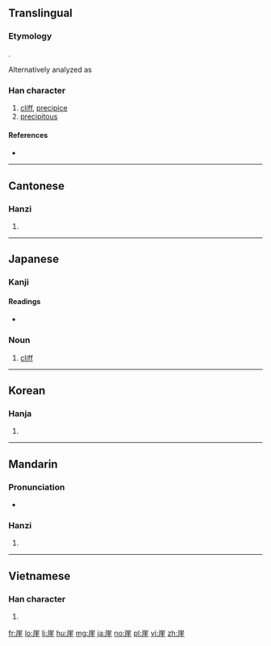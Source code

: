 {{also|岸}}
==Translingual==
===Etymology===
{{Han compound|山|t1=mountain|厓|t2=cliff|ls=psc|c1=s|c2=p}}.

Alternatively analyzed as {{Han compound|屵|t1=cliff|圭|ls=psc|c1=s|c2=p}}

===Han character===
{{Han char|rn=46|rad=山|as=08|sn=11|four=2221<sub>4</sub>|canj=山一土土 (UMGG)|ids=⿱[[山]][[厓]]}}

# [[cliff]], [[precipice]]
# [[precipitous]]

====References====
* {{Han ref|kx=0314.080|dkj=08180|dj=0614.250|hdz=10778.080|uh=5D16|ud=23830|bh=B156|bd=45398}}

----

==Cantonese==

===Hanzi===
{{yue-hanzi|jyut=[[ngaai4]]|y=ngaai4}}

# {{defn|lang=yue|sort=山08}}

----

==Japanese==

===Kanji===
{{ja-kanji|grade=c|rs=山08}}

====Readings====
{{ja-kanjitab|がけ|yomi=k}}
* {{ja-readings|goon=[[げ]] (ge)|kanon=[[がい]] (gai)|kun=[[がけ]] (gake)}}

===Noun===
{{ja-noun|がけ}}

# [[cliff]]

----

==Korean==

===Hanja===
{{ko-hanja|hangeul=[[애]], [[의]]|rv=ae, ui|mr=ae, ŭi}}

# {{defn|lang=ko|sort=山08}}

----

==Mandarin==

===Pronunciation===
* {{audio|Zh-yá.ogg|Audio|lang=cmn}}

===Hanzi===
{{cmn-hanzi|pin=[[yá]] ([[ya2]]), [[yái]] ([[yai2]])|wg=ya<sup>2</sup>, yai<sup>2</sup>}}

# {{defn|lang=cmn|sort=山08}}

----

==Vietnamese==

===Han character===
{{vi-hantu|[[nhai]], [[day]]|rs=山08}}

# {{defn|lang=vi|sort=山08}}

[[fr:崖]]
[[lo:崖]]
[[li:崖]]
[[hu:崖]]
[[mg:崖]]
[[ja:崖]]
[[no:崖]]
[[pl:崖]]
[[vi:崖]]
[[zh:崖]]